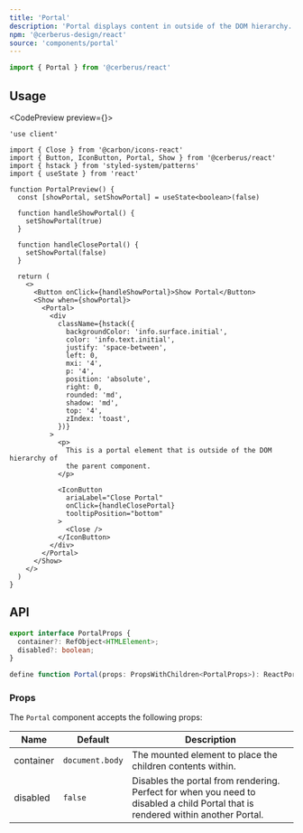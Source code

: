 ```yaml
---
title: 'Portal'
description: 'Portal displays content in outside of the DOM hierarchy.'
npm: '@cerberus-design/react'
source: 'components/portal'
---
```



```ts
import { Portal } from '@cerberus/react'
```

## Usage

<CodePreview preview={<PortalPreview />}>
```tsx title="nav.tsx" {23}
'use client'

import { Close } from '@carbon/icons-react'
import { Button, IconButton, Portal, Show } from '@cerberus/react'
import { hstack } from 'styled-system/patterns'
import { useState } from 'react'

function PortalPreview() {
  const [showPortal, setShowPortal] = useState<boolean>(false)

  function handleShowPortal() {
    setShowPortal(true)
  }

  function handleClosePortal() {
    setShowPortal(false)
  }

  return (
    <>
      <Button onClick={handleShowPortal}>Show Portal</Button>
      <Show when={showPortal}>
        <Portal>
          <div
            className={hstack({
              backgroundColor: 'info.surface.initial',
              color: 'info.text.initial',
              justify: 'space-between',
              left: 0,
              mxi: '4',
              p: '4',
              position: 'absolute',
              right: 0,
              rounded: 'md',
              shadow: 'md',
              top: '4',
              zIndex: 'toast',
            })}
          >
            <p>
              This is a portal element that is outside of the DOM hierarchy of
              the parent component.
            </p>

            <IconButton
              ariaLabel="Close Portal"
              onClick={handleClosePortal}
              tooltipPosition="bottom"
            >
              <Close />
            </IconButton>
          </div>
        </Portal>
      </Show>
    </>
  )
}
```
</CodePreview>

## API

```ts showLineNumbers=false
export interface PortalProps {
  container?: RefObject<HTMLElement>;
  disabled?: boolean;
}

define function Portal(props: PropsWithChildren<PortalProps>): ReactPortal | null
```

### Props

The `Portal` component accepts the following props:

| Name     | Default | Description                                                   |
| -------- | ------- | ------------------------------------------------------------- |
| container     | `document.body`   | The mounted element to place the children contents within. |
| disabled | `false` | Disables the portal from rendering. Perfect for when you need to disabled a child Portal that is rendered within another Portal. |
